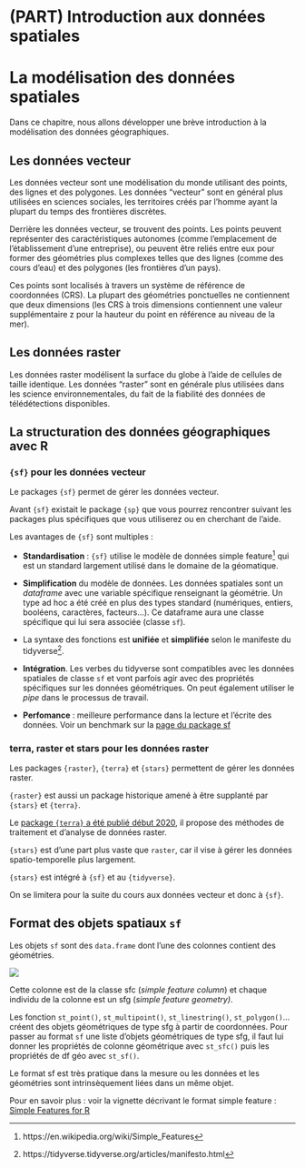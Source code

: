 # (PART) Introduction aux données spatiales {-}

# La modélisation des données spatiales {#modelisation}

Dans ce chapitre, nous allons développer une brève introduction à la modélisation des données géographiques.

## Les données vecteur

Les données vecteur sont une modélisation du monde utilisant des points, des lignes et des polygones.
Les données "vecteur" sont en général plus utilisées en sciences sociales, les territoires créés par l'homme ayant la plupart du temps des frontières discrètes.

Derrière les données vecteur, se trouvent des points. Les points peuvent représenter des caractéristiques autonomes (comme l'emplacement de l'établissement d'une entreprise), ou peuvent être reliés entre eux pour former des géométries plus complexes telles que des lignes (comme des cours d'eau) et des polygones (les frontières d'un pays). 

Ces points sont localisés à travers un système de référence de coordonnées (CRS). La plupart des géométries ponctuelles ne contiennent que deux dimensions (les CRS à trois dimensions contiennent une valeur supplémentaire z pour la hauteur du point en référence au niveau de la mer).


## Les données raster

Les données raster modélisent la surface du globe à l'aide de cellules de taille identique.
Les données "raster" sont en générale plus utilisées dans les science environnementales, du fait de la fiabilité des données de télédétections disponibles.

## La structuration des données géographiques avec R

### `{sf}` pour les données vecteur

Le packages `{sf}` permet de gérer les données vecteur.

Avant `{sf}` existait le package `{sp}` que vous pourrez rencontrer suivant les packages plus spécifiques que vous utiliserez ou en cherchant de l'aide.

Les avantages de `{sf}` sont multiples : 

- **Standardisation** : `{sf}` utilise le modèle de données simple feature^[https://en.wikipedia.org/wiki/Simple_Features] qui est un standard largement utilisé dans le domaine de la géomatique.

- **Simplification** du modèle de données. Les données spatiales sont un *dataframe* avec une variable spécifique renseignant la géométrie.
Un type ad hoc a été créé en plus des types standard (numériques, entiers, booléens, caractères, facteurs...). Ce dataframe aura une classe spécifique qui lui sera associée (classe `sf`).

- La syntaxe des fonctions est **unifiée** et **simplifiée** selon le manifeste du tidyverse^[https://tidyverse.tidyverse.org/articles/manifesto.html]. 

- **Intégration**. Les verbes du tidyverse sont compatibles avec les données spatiales de classe `sf` et vont parfois agir avec des propriétés spécifiques sur les données géométriques. On peut également utiliser le *pipe* dans le processus de travail.

- **Perfomance** : meilleure performance dans la lecture et l'écrite des données. Voir un benchmark sur la [page du package sf](https://r-spatial.github.io/sf/articles/sf1.html#benchmarks)


### terra, raster et stars pour les données raster

Les packages `{raster}`, `{terra}` et `{stars}` permettent de gérer les données raster. 

`{raster}` est aussi un package historique amené à être supplanté par `{stars}` et `{terra}`. 

Le [package `{terra}` a été publié début 2020](https://rspatial.org/terra/), il propose des méthodes de traitement et d'analyse de données raster. 

`{stars}` est d'une part plus vaste que `raster`, car il vise à gérer les données spatio-temporelle plus largement.

`{stars}` est intégré à `{sf}` et au `{tidyverse}`.

On se limitera pour la suite du cours aux données vecteur et donc à `{sf}`.


## Format des objets spatiaux `sf`

Les objets `sf` sont des `data.frame` dont l'une des colonnes contient des géométries. 

![](https://github.com/r-spatial/sf/raw/main/vignettes/sf_xfig.png)

Cette colonne est de la classe sfc (*simple feature column*) et chaque individu de la colonne est un sfg (*simple feature geometry)*.   

Les fonction `st_point()`, `st_multipoint()`, `st_linestring()`, `st_polygon()`... créent des objets géométriques de type sfg à partir de coordonnées. 
Pour passer au format `sf` une liste d'objets géométriques de type sfg, il faut lui donner les propriétés de colonne géométrique avec `st_sfc()` puis les propriétés de df géo avec `st_sf()`.

Le format sf est très pratique dans la mesure ou les données et les géométries sont intrinsèquement liées dans un même objet. 

Pour en savoir plus : voir la vignette décrivant le format simple feature : [Simple Features for R](https://r-spatial.github.io/sf/articles/sf1.html)


